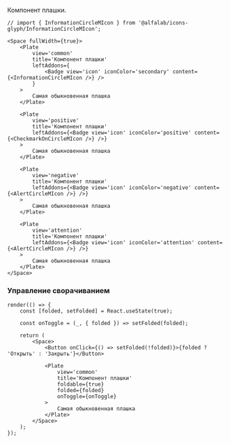 Компонент плашки.

```tsx live
// import { InformationCircleMIcon } from '@alfalab/icons-glyph/InformationCircleMIcon';

<Space fullWidth={true}>
    <Plate
        view='common'
        title='Компонент плашки'
        leftAddons={
            <Badge view='icon' iconColor='secondary' content={<InformationCircleMIcon />} />
        }
    >
        Самая обыкновенная плашка
    </Plate>

    <Plate
        view='positive'
        title='Компонент плашки'
        leftAddons={<Badge view='icon' iconColor='positive' content={<CheckmarkOnCircleMIcon />} />}
    >
        Самая обыкновенная плашка
    </Plate>

    <Plate
        view='negative'
        title='Компонент плашки'
        leftAddons={<Badge view='icon' iconColor='negative' content={<AlertCircleMIcon />} />}
    >
        Самая обыкновенная плашка
    </Plate>

    <Plate
        view='attention'
        title='Компонент плашки'
        leftAddons={<Badge view='icon' iconColor='attention' content={<AlertCircleMIcon />} />}
    >
        Самая обыкновенная плашка
    </Plate>
</Space>
```

### Управление сворачиванием

```tsx live
render(() => {
    const [folded, setFolded] = React.useState(true);

    const onToggle = (_, { folded }) => setFolded(folded);

    return (
        <Space>
            <Button onClick={() => setFolded(!folded)}>{folded ? 'Открыть' : 'Закрыть'}</Button>

            <Plate
                view='common'
                title='Компонент плашки'
                foldable={true}
                folded={folded}
                onToggle={onToggle}
            >
                Самая обыкновенная плашка
            </Plate>
        </Space>
    );
});
```

